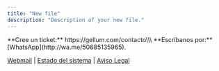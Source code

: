 ```yaml
---
title: "New file"
description: "Description of your new file."
---
```


<Card title="¿Aún necesita ayuda?">
  **Cree un ticket:** https://gellum.com/contacto\\\
  **Escríbanos por:** [WhatsApp](http://wa.me/50685135965).
</Card>

[Webmail](https://webmail.mymailsrvr.com/) | [Estado del sistema](https://status.gellum.com/) | [Aviso Legal](https://gellum.com/politicas) 